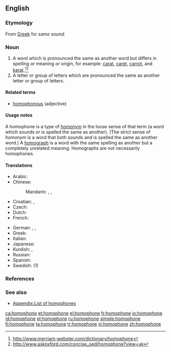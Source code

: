 ==English==
{{wikipedia}}

===Etymology===
From [[Greek]] for ''same sound''.

===Noun===
{{en-noun}}

# A word which is pronounced the same as another word but differs in spelling ''or'' meaning ''or'' origin, for example: [[carat]], [[caret]], [[carrot]], and [[karat]].<ref>http://www.merriam-webster.com/dictionary/homophone</ref><ref>http://www.askoxford.com/concise_oed/homophone?view=uk</ref>
# A letter or group of letters which are pronounced the same as another letter or group of letters.

====Related terms====
* [[homophonous]] (adjective)

====Usage notes====
A homophone is a type of [[homonym]] in the loose sense of that term (a word which sounds ''or'' is spelled the same as another). (The strict sense of ''homonym'' is a word that both sounds and is spelled the same as another word.) A [[homograph]] is a word with the same spelling as another but a completely unrelated meaning. Homographs are not necessarily homophones.

====Translations====
{{trans-top|words with the same pronunciation}}
* Arabic: {{t|ar|لفظة متجانسة|f|tr=lafZa mutajānisa}}
* Chinese:
*: Mandarin: {{t|cmn|同音詞|sc=Hani}},  {{t|cmn|同音词|tr=tóngyīncí|sc=Hani}},  {{qualifier|of Chinese characters}} {{t|cmn|同音字|tr=tóngyīnzì|sc=Hani}}
* Croatian: {{t-|hr|homofon|m}}, {{t-|hr|istozvučnica|f}}
* Czech: {{t+|cs|homofonum|n}}
* Dutch: {{t|nl|homofoon|m}}
* French: {{t+|fr|homophone|m}}
{{trans-mid}}
* German: {{t|de|Gleichklang|m}},  {{t|de|Homophon|n}},  {{t|de|Homofon|n}}
* Greek: {{t+|el|ομόφωνος|m}}
* Italian: {{t-|it|omofono|m}}
* Japanese: {{t|ja|同音語|tr=どうおんご, dōongo}}
* Kurdish: {{t|ku|hevdeng}}, {{t-|ku|homofon}}
* Russian: {{t|ru|омофон|m|tr=omofón}}
* Spanish: {{t-|es|homófono|m}}
* Swedish: {{t+|sv|homofon|c}} (1)
{{trans-bottom}}

===References===
<references/>

===See also===
{{nyms}}
* [[Appendix:List of homophones]]

[[ca:homophone]]
[[et:homophone]]
[[el:homophone]]
[[fr:homophone]]
[[io:homophone]]
[[id:homophone]]
[[pl:homophone]]
[[ru:homophone]]
[[simple:homophone]]
[[fi:homophone]]
[[ta:homophone]]
[[tr:homophone]]
[[vi:homophone]]
[[zh:homophone]]